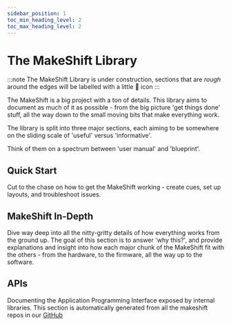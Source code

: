 ```yaml
---
sidebar_position: 1
toc_min_heading_level: 2
toc_max_heading_level: 2
---
```



# The MakeShift Library

:::note
The MakeShift Library is under construction, sections that are *rough* around the edges will be labelled with a little 🚧 icon
:::

The MakeShift is a big project with a ton of details. This library aims to document as much of it as possible - from the big picture 'get things done' stuff, all the way down to the small moving bits that make everything work.

The library is split into three major sections, each aiming to be somewhere on the sliding scale of 'useful' versus 'informative'.

Think of them on a spectrum between 'user manual' and 'blueprint'.

## Quick Start

Cut to the chase on how to get the MakeShift working - create cues, set up layouts, and troubleshoot issues.

## MakeShift In-Depth

Dive way deep into all the nitty-gritty details of how everything works from the ground up. The goal of this section is to answer 'why this?', and provide explanations and insight into how each major chunk of the MakeShift fit with the others - from the hardware, to the firmware, all the way up to the software.

## APIs

Documenting the Application Programming Interface exposed by internal libraries. This section is automatically generated from all the makeshift repos in our [GitHub](https://github.com/EosFoundry)